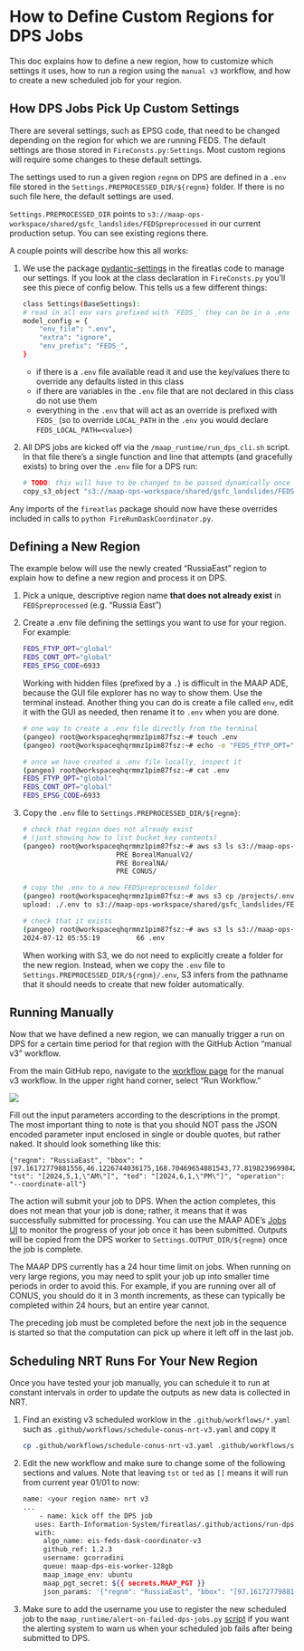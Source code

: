 # How to Define Custom Regions for DPS Jobs
This doc explains how to define a new region, how to customize which settings it uses, how to run a region using the `manual v3` workflow, and how to create a new scheduled job for your region.


## How DPS Jobs Pick Up Custom Settings

There are several settings, such as EPSG code, that need to be changed depending on the region for which we are running FEDS. The default settings are those stored in `FireConsts.py:Settings`. 
Most custom regions will require some changes to these default settings.

The settings used to run a given region `regnm` on DPS are defined in a `.env` file stored in the `Settings.PREPROCESSED_DIR/${regnm}` folder. If there is no such file here, the default settings are used. 

::: callout-note
`Settings.PREPROCESSED_DIR` points to `s3://maap-ops-workspace/shared/gsfc_landslides/FEDSpreprocessed` in our current production setup. You can see existing regions there. 
:::

A couple points will describe how this all works: 

1. We use the package [pydantic-settings](https://github.com/pydantic/pydantic-settings) in the fireatlas code to manage 
our settings. If you look at the class declaration in `FireConsts.py` you'll see this piece of config below. This tells us
a few different things:

    ```bash
   class Settings(BaseSettings):
    # read in all env vars prefixed with `FEDS_` they can be in a .env file
    model_config = {
        "env_file": ".env",
        "extra": "ignore",
        "env_prefix": "FEDS_",
    }
    ```

    * if there is a `.env` file available read it and use the key/values there to override any defaults listed in this class
    * if there are variables in the `.env` file that are not declared in this class do not use them
    * everything in the `.env` that will act as an override is prefixed with `FEDS_` 
    (so to override `LOCAL_PATH` in the `.env` you would declare `FEDS_LOCAL_PATH=<value>`)

2. All DPS jobs are kicked off via the `/maap_runtime/run_dps_cli.sh` script. In that file there's a single function and line
that attempts (and gracefully exists) to bring over the `.env` file for a DPS run:

    ```bash
    # TODO: this will have to be changed to be passed dynamically once we want to use other s3 buckets
    copy_s3_object "s3://maap-ops-workspace/shared/gsfc_landslides/FEDSpreprocessed/${regnm}/.env" ../fireatlas/.env
    ```
   
Any imports of the `fireatlas` package should now have these overrides included in calls to `python FireRunDaskCoordinator.py`. 

## Defining a New Region 

 The example below will use the newly created "RussiaEast" region to explain how to define a new region and process it on DPS. 

1. Pick a unique, descriptive region name **that does not already exist** in `FEDSpreprocessed` (e.g. "Russia East")

2. Create a .env file defining the settings you want to use for your region. For example: 

    ```bash
    FEDS_FTYP_OPT="global"
    FEDS_CONT_OPT="global"
    FEDS_EPSG_CODE=6933
    ```
::: callout-tip
Working with hidden files (prefixed by a `.`) is difficult in the MAAP ADE, because the GUI file explorer has no way to show them. Use the terminal instead. Another thing you can do is create a file called `env`, edit it with the GUI as needed, then rename it to `.env` when you are done. 
::: 
    ```bash
    # one way to create a .env file directly from the terminal
    (pangeo) root@workspaceqhqrmmz1pim87fsz:~# touch .env
    (pangeo) root@workspaceqhqrmmz1pim87fsz:~# echo -e "FEDS_FTYP_OPT="global"\nFEDS_CONT_OPT="global"\nFEDS_EPSG_CODE=6933" >> .env

    # once we have created a .env file locally, inspect it
    (pangeo) root@workspaceqhqrmmz1pim87fsz:~# cat .env 
    FEDS_FTYP_OPT="global"
    FEDS_CONT_OPT="global"
    FEDS_EPSG_CODE=6933
    ```
3. Copy the `.env` file to `Settings.PREPROCESSED_DIR/${regnm}`: 

    ```bash
    # check that region does not already exist
    # (just showing how to list bucket key contents)
    (pangeo) root@workspaceqhqrmmz1pim87fsz:~# aws s3 ls s3://maap-ops-workspace/shared/gsfc_landslides/FEDSpreprocessed/
                           PRE BorealManualV2/
                           PRE BorealNA/
                           PRE CONUS/

    # copy the .env to a new FEDSpreprocessed folder
    (pangeo) root@workspaceqhqrmmz1pim87fsz:~# aws s3 cp /projects/.env s3://maap-ops-workspace/shared/gsfc_landslides/FEDSpreprocessed/RussiaEast/.env
    upload: ./.env to s3://maap-ops-workspace/shared/gsfc_landslides/FEDSpreprocessed/RussiaEast/.env
  
    # check that it exists 
    (pangeo) root@workspaceqhqrmmz1pim87fsz:~# aws s3 ls s3://maap-ops-workspace/shared/gsfc_landslides/FEDSpreprocessed/RussiaEast/
    2024-07-12 05:55:19         66 .env

    ```
::: callout-note
When working with S3, we do not need to explicitly create a folder for the new region. Instead, when we copy the `.env` file to `Settings.PREPROCESSED_DIR/${rgnm}/.env`, S3 infers from the pathname that it should needs to create that new folder automatically. 
:::


## Running Manually 
Now that we have defined a new region, we can manually trigger a run on DPS for a certain time period for that region with the GitHub Action "manual v3" workflow. 

From the main GitHub repo, navigate to the [workflow page](https://github.com/Earth-Information-System/fireatlas/actions/workflows/manual-v3.yaml) for the manual v3 workflow. In the upper right hand corner, select "Run Workflow."

![](images/manual-dispatch.png)

Fill out the input parameters according to the descriptions in the prompt. The most important thing to note is that you should NOT pass the JSON encoded parameter input enclosed in single or double quotes, but rather naked. It should look something like this: 

```
{"regnm": "RussiaEast", "bbox": "[97.16172779881556,46.1226744036175,168.70469654881543,77.81982396998427]", "tst": "[2024,5,1,\"AM\"]", "ted": "[2024,6,1,\"PM\"]", "operation": "--coordinate-all"}
```

The action will submit your job to DPS. When the action completes, this does not mean that your job is done; rather, it means that it was successfully submitted for processing. You can use the MAAP ADE's [Jobs UI](https://docs.maap-project.org/en/develop/system_reference_guide/jobsui.html) to monitor the progress of your job once it has been submitted. Outputs will be copied from the DPS worker to `Settings.OUTPUT_DIR/${regnm}` once the job is complete. 

:::::: {.callout-tip}
The MAAP DPS currently has a 24 hour time limit on jobs. When running on very large regions, you may need to split your job up into smaller time periods in order to avoid this. For example, if you are running over all of CONUS, you should do it in 3 month increments, as these can typically be completed within 24 hours, but an entire year cannot. 

The preceding job must be completed before the next job in the sequence is started so that the computation can pick up where it left off in the last job. 
:::

## Scheduling NRT Runs For Your New Region 

Once you have tested your job manually, you can schedule it to run at constant intervals in order to update the outputs as new data is collected in NRT. 

1. Find an existing v3 scheduled worklow in the `.github/workflows/*.yaml` such as `.github/workflows/schedule-conus-nrt-v3.yaml` and copy it

   ```bash
   cp .github/workflows/schedule-conus-nrt-v3.yaml .github/workflows/schedule-russian-east-nrt-v3.yaml
   ```

2. Edit the new workflow and make sure to change some of the following sections and values. Note that leaving `tst` or `ted` as `[]` means it will run from current year 01/01 to now:

   ```bash
   name: <your region name> nrt v3
   ...
       - name: kick off the DPS job
      uses: Earth-Information-System/fireatlas/.github/actions/run-dps-job-v3@conus-dps
      with:
        algo_name: eis-feds-dask-coordinator-v3
        github_ref: 1.2.3
        username: gcorradini
        queue: maap-dps-eis-worker-128gb
        maap_image_env: ubuntu
        maap_pgt_secret: ${{ secrets.MAAP_PGT }}
        json_params: '{"regnm": "RussiaEast", "bbox": "[97.16172779881556, 46.1226744036175, 168.70469654881543, 77.81982396998427]", "tst": "[2024,5,1,\"AM\"]", "ted": "[]", "operation": "--coordinate-all"}'
   ```

3. Make sure to add the username you use to register the new scheduled job to the `maap_runtime/alert-on-failed-dps-jobs.py` [script](https://github.com/Earth-Information-System/fireatlas/blob/5007e66ee592940cb7f07483addbe5adee261a46/maap_runtime/alert-on-failed-dps-jobs.py#L30) if you want the alerting system to warn us when your scheduled job fails after being submitted to DPS. 